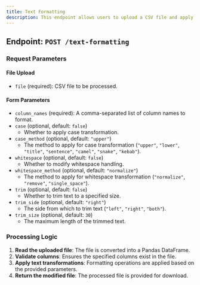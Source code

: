 ---
title: Text Formatting
description: This endpoint allows users to upload a CSV file and apply text formatting operations to specified columns.
---

## Endpoint: `POST /text-formatting`

### Request Parameters

#### File Upload
- `file` (required): CSV file to be processed.

#### Form Parameters
- `column_names` (required): A comma-separated list of column names to format.
- `case` (optional, default: `false`)
  - Whether to apply case transformation.
- `case_method` (optional, default: `"upper"`)
  - The method to apply for case transformation (`"upper"`, `"lower"`, `"title"`, `"sentence"`, `"camel"`, `"snake"`, `"kebab"`).
- `whitespace` (optional, default: `false`)
  - Whether to modify whitespace handling.
- `whitespace_method` (optional, default: `"normalize"`)
  - The method to apply for whitespace transformation (`"normalize"`, `"remove"`, `"single_space"`).
- `trim` (optional, default: `false`)
  - Whether to trim text to a specified size.
- `trim_side` (optional, default: `"right"`)
  - The side from which to trim text (`"left"`, `"right"`, `"both"`).
- `trim_size` (optional, default: `30`)
  - The maximum length of the trimmed text.

### Processing Logic
1. **Read the uploaded file**: The file is converted into a Pandas DataFrame.
2. **Validate columns**: Ensures the specified columns exist in the file.
3. **Apply text transformations**: Formatting operations are applied based on the provided parameters.
4. **Return the modified file**: The processed file is provided for download.


